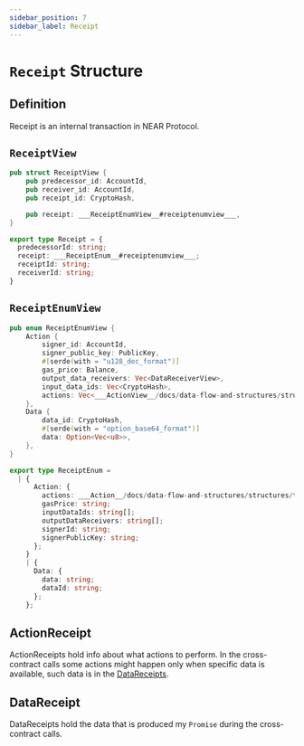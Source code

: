 ```yaml
---
sidebar_position: 7
sidebar_label: Receipt
---
```



# `Receipt` Structure

## Definition

Receipt is an internal transaction in NEAR Protocol.

## `ReceiptView`

<Tabs>
  <TabItem value="rust" label="Rust">

```rust links=1
pub struct ReceiptView {
    pub predecessor_id: AccountId,
    pub receiver_id: AccountId,
    pub receipt_id: CryptoHash,

    pub receipt: ___ReceiptEnumView__#receiptenumview___,
}
```

  </TabItem>
  <TabItem value="typescript" label="TypeScript">

```ts links=1
export type Receipt = {
  predecessorId: string;
  receipt: ___ReceiptEnum__#receiptenumview___;
  receiptId: string;
  receiverId: string;
}
```

  </TabItem>
</Tabs>

## `ReceiptEnumView`

<Tabs>
  <TabItem value="rust" label="Rust">

```rust links=1
pub enum ReceiptEnumView {
    Action {
        signer_id: AccountId,
        signer_public_key: PublicKey,
        #[serde(with = "u128_dec_format")]
        gas_price: Balance,
        output_data_receivers: Vec<DataReceiverView>,
        input_data_ids: Vec<CryptoHash>,
        actions: Vec<___ActionView__/docs/data-flow-and-structures/structures/transaction#actionview___>,
    },
    Data {
        data_id: CryptoHash,
        #[serde(with = "option_base64_format")]
        data: Option<Vec<u8>>,
    },
}
```

  </TabItem>
  <TabItem value="typescript" label="TypeScript">

```ts links=1
export type ReceiptEnum =
  | {
      Action: {
        actions: ___Action__/docs/data-flow-and-structures/structures/transaction#actionview[];
        gasPrice: string;
        inputDataIds: string[];
        outputDataReceivers: string[];
        signerId: string;
        signerPublicKey: string;
      };
    }
    | {
      Data: {
        data: string;
        dataId: string;
      };
    };
```

  </TabItem>
</Tabs>

## ActionReceipt

ActionReceipts hold info about what actions to perform. In the cross-contract calls some actions might happen only when specific data is available, such data is in the [DataReceipts](#datareceipt).

## DataReceipt

DataReceipts hold the data that is produced my `Promise` during the cross-contract calls.
